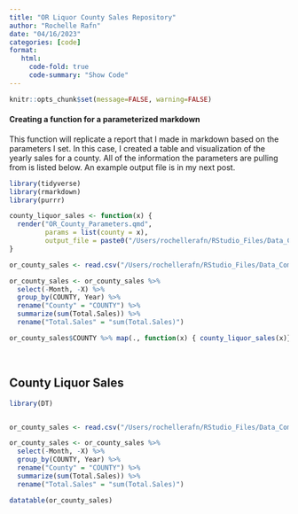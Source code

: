 ```yaml
---
title: "OR Liquor County Sales Repository"
author: "Rochelle Rafn"
date: "04/16/2023"
categories: [code]
format: 
   html:
     code-fold: true
     code-summary: "Show Code"
---
```


```r
knitr::opts_chunk$set(message=FALSE, warning=FALSE)
```

#### Creating a function for a parameterized markdown
This function will replicate a report that I made in markdown based on the parameters I set. In this case, I created a table and visualization of the yearly sales for a county. All of the information the parameters are pulling from is listed below. An example output file is in my next post.

```r
library(tidyverse)
library(rmarkdown)
library(purrr)

county_liquor_sales <- function(x) {
  render("OR_County_Parameters.qmd", 
         params = list(county = x), 
         output_file = paste0("/Users/rochellerafn/RStudio_Files/Data_Communication/CWD-Blog/posts/or-liquor-analysis-2/county_files/",x,".html"))
}

or_county_sales <- read.csv("/Users/rochellerafn/RStudio_Files/Data_Communication/CWD-Blog/or_county_sales.csv")

or_county_sales <- or_county_sales %>%
  select(-Month, -X) %>%
  group_by(COUNTY, Year) %>%
  rename("County" = "COUNTY") %>%
  summarize(sum(Total.Sales)) %>%
  rename("Total.Sales" = "sum(Total.Sales)")

or_county_sales$COUNTY %>% map(., function(x) { county_liquor_sales(x)})
```

 
 

## County Liquor Sales

```r
library(DT)


or_county_sales <- read.csv("/Users/rochellerafn/RStudio_Files/Data_Communication/CWD-Blog/or_county_sales.csv")

or_county_sales <- or_county_sales %>%
  select(-Month, -X) %>%
  group_by(COUNTY, Year) %>%
  rename("County" = "COUNTY") %>%
  summarize(sum(Total.Sales)) %>%
  rename("Total.Sales" = "sum(Total.Sales)")

datatable(or_county_sales)
```

